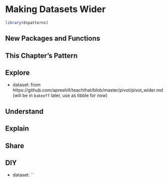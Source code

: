 # Making Datasets Wider

```r
library(dspatterns)
```


## New Packages and Functions  

## This Chapter's Pattern

## Explore

- dataset: from https://github.com/apreshill/teachthat/blob/master/pivot/pivot_wider.md (will be in `bakeoff` later, use as tibble for now)

## Understand

## Explain

## Share

## DIY

- dataset: ``
